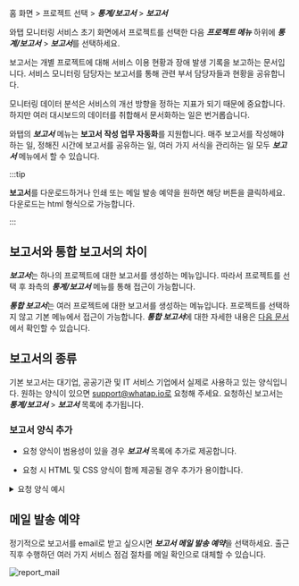 홈 화면 > 프로젝트 선택 > ***통계/보고서*** > ***보고서***

와탭 모니터링 서비스 초기 화면에서 프로젝트를 선택한 다음 ***프로젝트 메뉴*** 하위에 ***통계/보고서*** > ***보고서***를 선택하세요. 

보고서는 개별 프로젝트에 대해 서비스 이용 현황과 장애 발생 기록을 보고하는 문서입니다. 서비스 모니터링 담당자는 보고서를 통해 관련 부서 담당자들과 현황을 공유합니다.

모니터링 데이터 분석은 서비스의 개선 방향을 정하는 지표가 되기 때문에 중요합니다. 하지만 여러 대시보드의 데이터를 취합해서 문서화하는 일은 번거롭습니다.  

와탭의 ***보고서*** 메뉴는 **보고서 작성 업무 자동화**를 지원합니다. 매주 보고서를 작성해야 하는 일, 정해진 시간에 보고서를 공유하는 일, 여러 가지 서식을 관리하는 일 모두 ***보고서*** 메뉴에서 할 수 있습니다.

:::tip

**보고서**를 다운로드하거나 인쇄 또는 메일 발송 예약을 원하면 해당 버튼을 클릭하세요. 다운로드는 html 형식으로 가능합니다.

:::

## 보고서와 통합 보고서의 차이

***보고서***는 하나의 프로젝트에 대한 보고서를 생성하는 메뉴입니다. 따라서 프로젝트를 선택 후 좌측의 ***통계/보고서*** 메뉴를 통해 접근이 가능합니다.

***통합 보고서***는 여러 프로젝트에 대한 보고서를 생성하는 메뉴입니다. 프로젝트를 선택하지 않고 기본 메뉴에서 접근이 가능합니다. ***통합 보고서***에 대한 자세한 내용은 [다음 문서](integrated-report)에서 확인할 수 있습니다.

## 보고서의 종류

<!-- 

공통 사용을 위해 해당 이미지 노출하지 않도록 합니다.
![report_overview_02](https://img.whatap.io/media/images/report_overview_02.png)

-->

기본 보고서는 대기업, 공공기관 및 IT 서비스 기업에서 실제로 사용하고 있는 양식입니다. 원하는 양식이 있으면 support@whatap.io로 요청해 주세요. 요청하신 보고서는 ***통계/보고서*** > ***보고서*** 목록에 추가됩니다.


### 보고서 양식 추가

* 요청 양식이 범용성이 있을 경우 ***보고서*** 목록에 추가로 제공합니다.

* 요청 시 HTML 및 CSS 양식이 함께 제공될 경우 추가가 용이합니다.

<details>

<summary> 요청 양식 예시 </summary>

보고서 양식 추가 요청 시 예시와 같이 원하는 HTML 및 CSS 양식 첨부를 권장합니다. 세부 사항은 다음 예시 파일을 참조하세요. 

* <a target="_blank" href={ require("/exp/custom-report-template.html.zip").default } download>예시 파일</a>: 다운로드 후 <span class='api'>zip</span> 형식의 압축을 풀어 <span class='api'>html</span> 형식의 예시 파일을 확인하세요. 파일 내 주석에 커스터마이징을 위한 CSS 영역과 HTML 영역 안내가 기술되어있습니다.

<iframe src="/exp/custom-report-template.html" height="1050px" width="100%" scrolling="no"></iframe>

</details>

## 메일 발송 예약

정기적으로 보고서를 email로 받고 싶으시면 ***보고서 메일 발송 예약***을 선택하세요. 출근 직후 수행하던 여러 가지 서비스 점검 절차를 메일 확인으로 대체할 수 있습니다.

![report_mail](/img/report_mail.png)